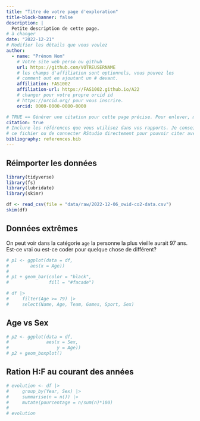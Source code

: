 ```yaml
---
title: "Titre de votre page d'exploration"
title-block-banner: false
description: | 
  Petite description de cette page.
# à changer
date: "2022-12-21"
# Modifier les détails que vous voulez
author:
  - name: "Prénom Nom"
    # Votre site web perso ou github
    url: https://github.com/VOTREUSERNAME
    # les champs d'affiliation sont optionnels, vous pouvez les
    # comment out en ajoutant un # devant.
    affiliation: FAS1002
    affiliation-url: https://FAS1002.github.io/A22
    # changer pour votre propre orcid id
    # https://orcid.org/ pour vous inscrire.
    orcid: 0000-0000-0000-0000

# TRUE == Générer une citation pour cette page précise. Pour enlever, mettre false.
citation: true
# Inclure les références que vous utilisez dans vos rapports. Je conseille Zotero pour construire
# ce fichier ou de connecter RStudio directement pour pouvoir citer avec @nom-de-reference.
bibliography: references.bib
---
```


## Réimporter les données

```r

library(tidyverse)
library(fs)
library(lubridate)
library(skimr)
```

```r
df <- read_csv(file = "data/raw/2022-12-06_owid-co2-data.csv")
skim(df)
```

## Données extrêmes

On peut voir dans la catégorie `age` la personne la plus vieille aurait 97 ans. Est-ce vrai ou est-ce coder pour quelque chose de différent?

```r
# p1 <- ggplot(data = df,
#        aes(x = Age))
# 
# p1 + geom_bar(color = "black",
#               fill = "#facade")
```

```r
# df |> 
#     filter(Age >= 79) |> 
#     select(Name, Age, Team, Games, Sport, Sex)
```

## Age vs Sex

```r
# p2 <- ggplot(data = df,
#              aes(x = Sex,
#                  y = Age))
# p2 + geom_boxplot()
```

## Ration H:F au courant des années

```r
# evolution <- df |> 
#     group_by(Year, Sex) |> 
#     summarise(n = n()) |> 
#     mutate(pourcentage = n/sum(n)*100)
# 
# evolution
```
